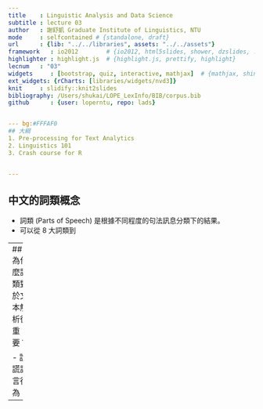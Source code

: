 ```yaml
---
title    : Linguistic Analysis and Data Science
subtitle : lecture 03
author   : 謝舒凱 Graduate Institute of Linguistics, NTU
mode     : selfcontained # {standalone, draft}
url      : {lib: "../../libraries", assets: "../../assets"}
framework   : io2012        # {io2012, html5slides, shower, dzslides, ...}
highlighter : highlight.js  # {highlight.js, prettify, highlight}
lecnum   : "03"
widgets     : [bootstrap, quiz, interactive, mathjax]  # {mathjax, shiny, bootstrap}
ext_widgets: {rCharts: [libraries/widgets/nvd3]}
knit     : slidify::knit2slides
bibliography: /Users/shukai/LOPE_LexInfo/BIB/corpus.bib
github      : {user: loperntu, repo: lads}


--- bg:#FFFAF0
## 大綱
1. Pre-processing for Text Analytics
2. Linguistics 101
3. Crash course for R


---
```

## 中文的詞類概念

- 詞類 (Parts of Speech) 是根據不同程度的句法訊息分類下的結果。
- 可以從 8 大詞類到


---
## 為什麼詞類對於文本解析很重要？

- 說謊語言行為
- 




